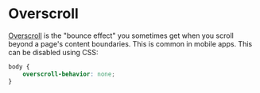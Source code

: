 
# Overscroll

[Overscroll](https://developer.mozilla.org/en-US/docs/Web/CSS/overscroll-behavior) is the "bounce effect" you sometimes get when you scroll beyond a page's content boundaries. This is common in mobile apps. This can be disabled using CSS:

```css
body {
    overscroll-behavior: none;
}
```